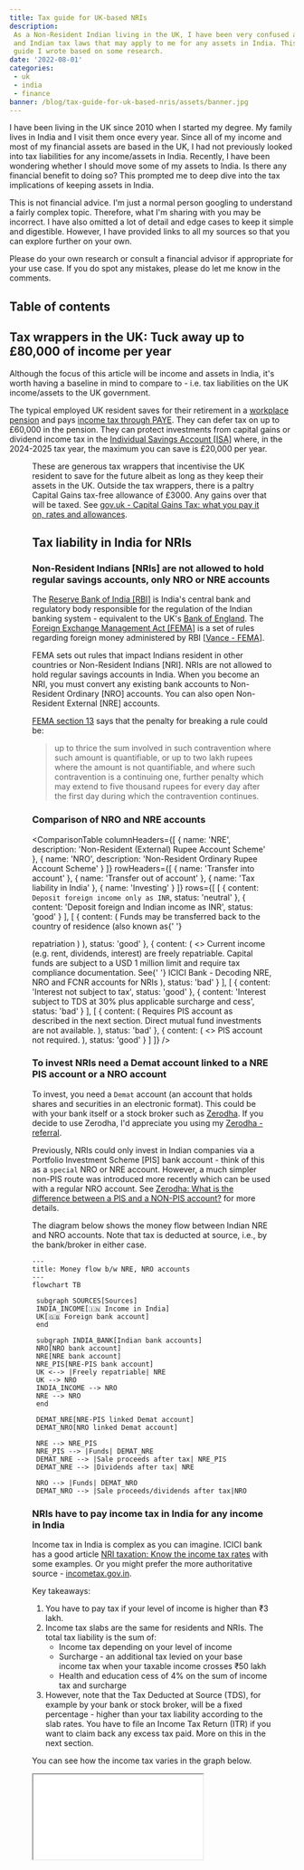 ```yaml
---
title: Tax guide for UK-based NRIs
description:
 As a Non-Resident Indian living in the UK, I have been very confused about the UK
 and Indian tax laws that may apply to me for any assets in India. This is a
 guide I wrote based on some research.
date: '2022-08-01'
categories:
 - uk
 - india
 - finance
banner: /blog/tax-guide-for-uk-based-nris/assets/banner.jpg
---
```





I have been living in the UK since 2010 when I started my degree. My family lives in India and I visit them once every
year. Since all of my income and most of my financial assets are based in the
UK, I had not previously looked into tax liabilities for any income/assets in
India. Recently, I have been wondering whether I should move some of my assets
to India. Is there any financial benefit to doing so? This prompted me to deep dive into the tax implications of keeping assets in India.

<Alert severity="warning">
 This is not financial advice. I'm just a normal person googling to understand a fairly complex topic. Therefore, what I'm sharing with you may be incorrect. I have also omitted a lot of detail and edge cases to keep it simple and digestible. However, I have provided links to all my sources so that you can explore further on your own.

Please do your own research or consult a financial advisor if appropriate for
your use case. If you do spot any mistakes, please do let me know in the
comments.

</Alert>

## Table of contents

## Tax wrappers in the UK: Tuck away up to £80,000 of income per year

Although the focus of this article will be income and assets in India, it's
worth having a baseline in mind to compare to - i.e. tax liabilities on the UK
income/assets to the UK government.

The typical employed UK resident saves for their retirement in a
[workplace pension](https://www.gov.uk/workplace-pensions) and pays
[income tax through PAYE](https://www.gov.uk/income-tax/how-you-pay-income-tax).
They can defer tax on up to £60,000 in the pension. They can protect investments
from capital gains or dividend income tax in the
[Individual Savings Account [ISA]](https://www.gov.uk/individual-savings-accounts)
where, in the 2024-2025 tax year, the maximum you can save is £20,000 per year.

<Figure
 src="/blog/tax-guide-for-uk-based-nris/assets/pension-isa.svg"
 size="m"
 caption="ISA vs. pension allowance"
 reference="Skipton building society"
 referenceHref="https://www.skipton.co.uk/life-and-money/pension-or-isa"
/>

These are generous tax wrappers that incentivise the UK resident to save for the
future albeit as long as they keep their assets in the UK. Outside the tax
wrappers, there is a paltry Capital Gains tax-free allowance of £3000. Any gains
over that will be taxed. See
[gov.uk - Capital Gains Tax: what you pay it on, rates and allowances](https://www.gov.uk/capital-gains-tax/rates).

## Tax liability in India for NRIs

### Non-Resident Indians [NRIs] are not allowed to hold regular savings accounts, only NRO or NRE accounts

The [Reserve Bank of India [RBI]](https://www.rbi.org.in/home.aspx) is India's
central bank and regulatory body responsible for the regulation of the Indian
banking system - equivalent to the UK's
[Bank of England](https://www.bankofengland.co.uk/). The
[Foreign Exchange Management Act [FEMA]](https://www.indiacode.nic.in/handle/123456789/1988?view_type=browse)
is a set of rules regarding foreign money administered by RBI
[[Vance - FEMA](https://www.vance.tech/blog/understanding-fema-complete-guide-to-indias-foreign-exchange-management)].

FEMA sets out rules that impact Indians resident in other countries or
Non-Resident Indians [NRI]. NRIs are not allowed to hold regular savings
accounts in India. When you become an NRI, you must convert any existing bank
accounts to Non-Resident Ordinary [NRO] accounts. You can also open Non-Resident
External [NRE] accounts.

[FEMA section 13](https://www.indiacode.nic.in/show-data?abv=CEN&statehandle=123456789/1362&actid=AC_CEN_2_45_00004_199942_1517807323986&sectionId=4531&sectionno=13&orderno=13&orgactid=AC_CEN_2_45_00004_199942_1517807323986)
says that the penalty for breaking a rule could be:

> up to thrice the sum involved in such contravention where such amount is
> quantifiable, or up to two lakh rupees where the amount is not quantifiable,
> and where such contravention is a continuing one, further penalty which may
> extend to five thousand rupees for every day after the first day during which
> the contravention continues.

### Comparison of NRO and NRE accounts

<ComparisonTable
 columnHeaders={[
 {
   name: 'NRE',
   description: 'Non-Resident (External) Rupee Account Scheme'
 },
 {
   name: 'NRO',
   description: 'Non-Resident Ordinary Rupee Account Scheme'
 }
 ]}
 rowHeaders={[
 {
   name: 'Transfer into account'
 },
 {
   name: 'Transfer out of account'
 },
 {
   name: 'Tax liability in India'
 },
 {
   name: 'Investing'
 }
 ]}
 rows={[
 [
 {
    content: `Deposit foreign income only as INR`,
    status: 'neutral'
 },
 {
    content: 'Deposit foreign and Indian income as INR',
    status: 'good'
 }
 ],
 [
 {
    content: (
 <Typography variant="inherit">
 Funds may be transferred back to the country of residence (also known as{' '}
 <Link href="https://dictionary.cambridge.org/dictionary/english/repatriation">
 repatriation
 </Link>
 )
 </Typography>
 ),
    status: 'good'
 },
 {
    content: (
 <>
 <Typography variant="inherit" gutterBottom>
 Current income (e.g. rent, dividends, interest) are freely repatriable.
 Capital funds are subject to a USD 1 million limit and require tax compliance
 documentation.
 </Typography>
 <Typography variant="inherit">
 See{' '}
 <Link href="https://www.icicibank.com/nri-banking/nriedge/nri-articles/decoding-nre-nro-and-fcnr-accounts-for-non-resident-indians">
 ICICI Bank - Decoding NRE, NRO and FCNR accounts for NRIs
 </Link>
 </Typography>
 </>
 ),
    status: 'bad'
 }
 ],
 [
 {
    content: 'Interest not subject to tax',
    status: 'good'
 },
 {
    content:
     'Interest subject to TDS at 30% plus applicable surcharge and cess',
    status: 'bad'
 }
 ],
 [
 {
    content: (
 <Typography variant="inherit">
 Requires PIS account as described in the next section. Direct mutual fund
 investments are not available.
 </Typography>
 ),
    status: 'bad'
 },
 {
    content: (
 <>
 <Typography variant="inherit" gutterBottom>
 PIS account not required.
 </Typography>
 </>
 ),
    status: 'good'
 }
 ]
 ]}
/>

### To invest NRIs need a Demat account linked to a NRE PIS account or a NRO account

To invest, you need a `Demat` account (an account that holds shares and
securities in an electronic format). This could be with your bank itself or a
stock broker such as [Zerodha](https://zerodha.com). If you decide to use
Zerodha, I'd appreciate you using my
[Zerodha - referral](https://zerodha.com/?c=DXK651&s=CONSOLE).

Previously, NRIs could only invest in Indian companies via a Portfolio
Investment Scheme [PIS] bank account - think of this as a `special` NRO or NRE
account. However, a much simpler non-PIS route was introduced more recently
which can be used with a regular NRO account. See
[Zerodha: What is the difference between a PIS and a NON-PIS account?](https://support.zerodha.com/category/account-opening/nri-account-opening/pis-non-pis/articles/difference-between-pis-and-non-pis)
for more details.

The diagram below shows the money flow between Indian NRE and NRO accounts. Note
that tax is deducted at source, i.e., by the bank/broker in either case.

```mermaid
---
title: Money flow b/w NRE, NRO accounts
---
flowchart TB

 subgraph SOURCES[Sources]
 INDIA_INCOME[🇮🇳 Income in India]
 UK[🇬🇧 Foreign bank account]
 end

 subgraph INDIA_BANK[Indian bank accounts]
 NRO[NRO bank account]
 NRE[NRE bank account]
 NRE_PIS[NRE-PIS bank account]
 UK <--> |Freely repatriable| NRE
 UK --> NRO
 INDIA_INCOME --> NRO
 NRE --> NRO
 end

 DEMAT_NRE[NRE-PIS linked Demat account]
 DEMAT_NRO[NRO linked Demat account]

 NRE --> NRE_PIS
 NRE_PIS --> |Funds| DEMAT_NRE
 DEMAT_NRE --> |Sale proceeds after tax| NRE_PIS
 DEMAT_NRE --> |Dividends after tax| NRE

 NRO --> |Funds| DEMAT_NRO
 DEMAT_NRO --> |Sale proceeds/dividends after tax|NRO
```

### NRIs have to pay income tax in India for any income in India

Income tax in India is complex as you can imagine. ICICI bank has a good
article
[NRI taxation: Know the income tax rates](https://www.icicibank.com/nri-banking/nriedge/nri-articles/nri-taxation-know-the-income-tax-rates)
with some examples. Or you might prefer the more authoritative source -
[incometax.gov.in](https://www.incometax.gov.in/iec/foportal/help/individual/return-applicable-0).

Key takeaways:

1. You have to pay tax if your level of income is higher than ₹3 lakh.
2. Income tax slabs are the same for residents and NRIs. The total tax liability
 is the sum of:
   - Income tax depending on your level of income
   - Surcharge - an additional tax levied on your base income tax when your
 taxable income crosses ₹50 lakh
   - Health and education cess of 4% on the sum of income tax and surcharge
3. However, note that the Tax Deducted at Source (TDS), for example by your bank
 or stock broker, will be a fixed percentage - higher than your tax liability
 according to the slab rates. You have to file an Income Tax Return (ITR) if
 you want to claim back any excess tax paid. More on this in the next section.

You can see how the income tax varies in the graph below.

<Iframe src="//plotly.com/~bluprince13/46.embed" />

### NRIs may have to submit Income Tax Returns (ITR) in India

If your total annual income in India exceeds ₹3 lakh, then you're mandated to
file an Income Tax Return (ITR). Fortunately, if your income only consists of
investment income (e.g. dividends/interest) or long-term capital gains where
you've already paid TDS based on the special tax provisions for NRIs,
then you don't have to file ITR. For more details, see
[ICICI - When is it mandatory for an NRI to file an ITR in India?](https://www.icicibank.com/nri-banking/nriedge/nri-articles/does-an-nri-need-to-file-itr-in-india).

However, you can file an ITR and opt out of the special tax provisions and pay
taxes according to the slab rate. This might be beneficial if you'd pay less tax
that way. For example, you'd pay no tax at all if the investment income is less
than ₹3 lakh. For more details see
[ICICI - Understanding Special Tax Provisions for NRIs](https://www.icicibank.com/nri-banking/nriedge/nri-articles/special-provisions).

You can also claim reduced tax based on the
[Double Taxation Avoidance Agreement [DTAA] b/w UK and India](https://www.gov.uk/hmrc-internal-manuals/double-taxation-relief/dt9550pp).
I would not recommend reading the
[full treaty](https://www.gov.uk/government/publications/india-tax-treaties/2020-uk-india-synthesised-text-of-the-multilateral-instrument-and-the-1993-double-taxation-convention-in-force).
However, you can look at the
[India: Treaty summary](https://www.gov.uk/hmrc-internal-manuals/double-taxation-relief/dt9552)
and
[India: Notes](https://www.gov.uk/hmrc-internal-manuals/double-taxation-relief/dt9553).

In the below table, we compare the tax rates for:

1. TDS
   - [Cleartax - Section 195 of Income Tax Act - TDS Applicability for NRI](https://cleartax.in/s/section-195)
   - [ICICI - New TDS guidelines](https://www.icicibank.com/nri-banking/new-tds-guidelines)
   - [Zerodha - How does Zerodha deduct TDS for NRI NON-PIS accounts?](https://support.zerodha.com/category/account-opening/nri-account-opening/oq-nri/articles/tds-calculation-non-pis)
2. India-UK DTAA
   - [India: Treaty summary](https://www.gov.uk/hmrc-internal-manuals/double-taxation-relief/dt9552)

<ComparisonTable
 columnHeaders={[
 {
   name: 'TDS',
   description: 'Tax Deducted at Source'
 },
 {
   name: 'India-UK DTAA',
   description:
    'You could apply for reduced TDS or claim a tax refund per DTAA if you choose to'
 }
 ]}
 rowHeaders={[
 {
   name: 'Investment income (dividends)'
 },
 {
   name: 'Interest in NRO'
 },
 {
   name: 'Long Term Capital Gain'
 },
 {
   name: 'Short-Term Captial Gain'
 }
 ]}
 rows={[
 [
 {
    content: '20% + surcharge + cess',
    status: 'bad'
 },
 {
    content: '10%',
    status: 'good'
 }
 ],
 [
 {
    content: '30% + surcharge + cess',
    status: 'bad'
 },
 {
    content: '15%',
    status: 'good'
 }
 ],
 [
 {
    content: '10% + surcharge + cess',
    status: 'neutral'
 },
 {
    content: 'NA'
 }
 ],
 [
 {
    content: '15% + surcharge + cess',
    status: 'neutral'
 },
 {
    content: 'NA'
 }
 ]
 ]}
/>

July 31st is the last date for filing income tax returns in India for NRIs. Have
a look at
[Cleartax's instructions for filing ITR on the Income Tax Portal](https://cleartax.in/s/how-to-efile-itr)
or use a product like Cleartax to make it easier.

## Tax liability in UK for foreign income

### Non-domiciled UK residents get special treatment for taxation in the UK (for now)

<Alert severity="info">
 In the March 2024 Budget, it was announced that the non-dom tax regime will be
 phased out [[BBC - What does non-dom mean and how are the rules
 changing?](https://www.bbc.co.uk/news/business-32216346)]. From April 2025,
 people who move to the UK will not have to pay tax on money they earn overseas
 for the first four years. After that period, if they continue to live in the
 UK, they will pay the same tax as everyone else.
</Alert>

Your domicile (pronounced dom-uh-sahyl), in essence, is your permanent home. You
can work out your domicile using the handy flowcharts in
[gov.uk - Guidance note for residence, domicile and the remittance basis](https://www.gov.uk/government/publications/residence-domicile-and-remittance-basis-rules-uk-tax-liability/guidance-note-for-residence-domicile-and-the-remittance-basis-rdr1#working-out-your-domicile).
Even if you're not domiciled in the UK, you may still be treated as domiciled in
the UK for tax purposes, aka
[`deemed domicile`](https://www.gov.uk/government/publications/residence-domicile-and-remittance-basis-rules-uk-tax-liability/guidance-note-for-residence-domicile-and-the-remittance-basis-rdr1#deemed-domicile).

If you're non-domiciled, you do not pay UK tax on your foreign income or gains
if both the following apply:

- they are less than £2,000 in the tax year
- you do not bring them into the UK, for example by transferring them to a UK
 bank account

Otherwise, you would have to report it in the
[UK's Self Assessment tax return](https://www.gov.uk/self-assessment-tax-returns) -
unless you claim the remittance basis which is complicated. See
[gov.uk - Tax on foreign income - 'Non-domiciled' residents](https://www.gov.uk/tax-foreign-income/non-domiciled-residents#if-your-income-is-2000-or-more)
for more details.

### UK resident's foreign income is taxable in the UK

Assuming you don't qualify for any special treatment as `non-domiciled`, your
foreign income is taxable in the UK. According to
[gov.uk - Tax on foreign income - Reporting your foreign income](https://www.gov.uk/tax-foreign-income/paying-tax),
you do not need to file a tax return if:

- your only foreign income is dividends
- your total dividends - including UK dividends - are less than the
  [£500 dividend allowance](https://www.gov.uk/tax-on-dividends)

<Figure
 src="/blog/tax-guide-for-uk-based-nris/assets/self-assessment.jpg"
 size="m"
 referenceHref="https://www.gov.uk/government/news/self-assessment-customers-can-help-themselves-by-filing-their-tax-return-early"
/>

Otherwise, you will need to
[report your foreign income](https://www.gov.uk/tax-foreign-income/paying-tax)
by registering for self-assessment. To be clear, this means you have to declare
interest on your NRE and NRO accounts as well. The good news is that you can get
tax relief on any tax you've already paid in India.

If you do not report it, you may have to
[pay the undeclared tax and a penalty worth up to double the tax you owe](https://www.gov.uk/undeclared-income),
and could even face prosecution. If you have not previously declared your foreign
income, there is a
[Worldwide Disclosure Facility](https://www.gov.uk/guidance/offshore-disclosure-facilities)
where you can correct this.

After any tax-free allowance you're eligible for, the tax rate depends on the
type of income, and your [income tax band](https://www.gov.uk/income-tax-rates).
Suprisingly, Indian funds are classed as `non-reporting` funds according to
[HS265 Offshore funds](https://www.gov.uk/government/publications/offshore-funds-self-assessment-helpsheet-hs265/hs265-offshore-funds)
and therefore any profits on selling them are taxed as income, not capital
gains! For a higher rate tax payer:

- [Interest](https://www.gov.uk/apply-tax-free-interest-on-savings): 40% (taxed
  as income)
- [Dividends](https://www.gov.uk/tax-on-dividends): 33.75%
- [Capital gains on stocks](https://www.gov.uk/capital-gains-tax/rates): 20%
- [Capital gains on non-reporting funds](https://www.gov.uk/government/publications/offshore-funds-self-assessment-helpsheet-hs265/hs265-offshore-funds):
  40% (taxed as income)

## Transferring money b/w India and the UK

### Transfer from UK to India is cheap and easy

There is no tax liability either in the UK or India for sending money from the
UK to India. I usually choose to send money to my NRE bank account so that I can
avoid taxes on any interest earned as well.

However, take care when you choose the bank/company to do the transfer. Some
banks promise low fees, but unscrupulously give you a bad exchange rate,
i.e. worse than the [Google rate](https://g.co/finance/GBP-INR) aka the
mid-market rate.

<Figure
 src="/blog/tax-guide-for-uk-based-nris/assets/wise.png"
 size="s"
 caption="Wise transfer on iPhone"
/>

I have always used [Wise](https://wise.com) which has a nice UI and they only
take a very small cut (£5.69 fee for £1000 at the time of writing). I have never
had any problems with Wise and will probably trust them with any future
transfers for the foreseeable future. I'd appreciate it if you use my
[Wise - referral](https://wise.com/invite/ihpc/vipina2) link to sign up.

A newcomer on the block that I heard about recently is
[Vance](https://www.vance.tech/uk) (£3 fee for £1000 at the time of writing).
I'd appreciate it if you use my
[Vance - referral with referral code M0UCHI](https://vance.onelink.me/DYot/0fwxcjs1)
link to sign up.

### Transfer from India to the UK is more expensive and difficult

#### Transfer abroad from your NRE account via your bank

Your bank will have a facility for repatriation of funds and this is the only
way for you to transfer money abroad from a NRE account. For example, you cannot
use Wise to transfer abroad from NRE accounts as per
[Wise - Guide to INR transfers](https://wise.com/help/articles/2932151/guide-to-inr-transfers).
This means that your bank may charge fees or provide a bad exchange rate. All
you can do is find a bank that offers the best rates.

#### Transfer abroad from your NRO account involves more process

NRO accounts involve more processes, but it is still possible to transfer money
abroad. Current income (e.g. rent, dividends, interest) are freely repatriable.
Capital funds are subject to a USD 1 million limit and require tax compliance
documentation. See
[ICICI Bank - Decoding NRE, NRO and FCNR accounts for NRIs](https://www.icicibank.com/nri-banking/nriedge/nri-articles/decoding-nre-nro-and-fcnr-accounts-for-non-resident-indians)
for more info.

#### Residents may need to pay 20% TCS on outward remittance but can claim it back in ITR

<Figure
 src="/blog/tax-guide-for-uk-based-nris/assets/gift.jpg"
 size="s"
 referenceHref="https://www.pexels.com/photo/brown-cinnamon-793522/"
/>

Your family who are Indian residents may want to gift you money. In this case,
they can transfer it to your UK bank account via Wise. There is no
gift/inheritance tax liable to the UK in this case as per
[gov.uk - How Inheritance Tax works: thresholds, rules and allowances](https://www.gov.uk/inheritance-tax/when-someone-living-outside-the-uk-dies).

However, they may need to pay Tax Collected at Source (TCS) to the Indian
government:

> If you've sent over 700,000 INR in a financial year, we'll charge a 20% fee on
> the amount over the limit as Tax Collected at Source (TCS) for all purpose
> codes except medical and education expenses -
> [Wise - Guide to INR transfers](https://wise.com/help/articles/2932151/guide-to-inr-transfers)

TCS is not an additional tax that increases your tax liability for a financial
year. The sender can claim a credit for the TCS amount while filing the income
tax return and get a refund if they have paid more tax than their tax liability
for the financial year (similarly to TDS). TCS was introduced to combat tax
evasion, i.e., to ensure that tax has been paid on any money being sent abroad
[[cleartax - Tax Collected at Source (TCS) – Rates, Payment, and Exemption](https://cleartax.in/s/tax-collected-source)].

## Conclusion

For most people, investing in a UK ISA/Pension means no CGT and no tax filing
requirements. Transferring assets to India would require paying taxes on
interest/gains in both India and the UK, as well as taking on the tax filing
burden in both countries. Furthermore, if at any point, you wanted to transfer
money out of India, that is also cumbersome. In my experience, Indian banks and
brokers are also much more difficult to deal with than their UK counterparts. As
far as I'm aware, there's no particular benefit to investing from within India
to counterweigh all of the negatives, unless you are keen to invest in shares of
specific Indian companies.

If you don't already have assets in India, it feels like a no-brainer to keep
them in the UK - at least as long as you are a UK resident. You could send just
enough money to India to cover holiday expenses or family commitments there.

However, if you already have assets in India or are gifted/inherit assets in
India, you'd then need to assess whether it's worth transferring them to the UK
or keeping it in India. This is not something I have covered in my article, but
if any of you have done such an assessment, I'd love to hear about your
experience.

This was an extremely challenging topic to write about. I would appreciate your
feedback and any corrections in the comments section below. Please also share your experience or investigations of this topic.
